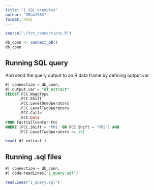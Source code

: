 ```yaml
---
title: "1_SQL_examples"
author: "GMan1983"
format: html
---
```


```r
source("./fct_connections.R")

db_conn <- connect_DB()
db_conn

```

## Running SQL query
And send the query output to an R data frame by defining output.var

```sql
#| connection = db_conn,
#| output.var = "df_extract"
SELECT FCC.WageType
      ,FCC.Shift
      ,FCC.LevelOneOperators
      ,FCC.LevelTwoOperators
      ,FCC.Calls
      ,FCC.Date
FROM FactCallCenter FCC
WHERE (FCC.Shift = 'PM1' OR FCC.Shift = 'PM2') AND
      (FCC.LevelTwoOperators <= 10)
```

```r
head( df_extract )
```


## Running .sql files

```sql
#| connection = db_conn, 
#| code=readLines("1_query.sql")
```

```r
readLines("1_query.sql")
```
